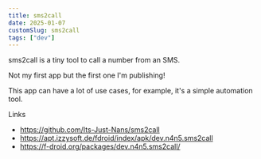 ```yaml
---
title: sms2call
date: 2025-01-07
customSlug: sms2call
tags: ["dev"]
---
```


sms2call is a tiny tool to call a number from an SMS.


<Thought>
Not my first app but the first one I'm publishing!
</Thought>

This app can have a lot of use cases, for example, it's a simple automation tool.

Links

- https://github.com/Its-Just-Nans/sms2call
- https://apt.izzysoft.de/fdroid/index/apk/dev.n4n5.sms2call
- https://f-droid.org/packages/dev.n4n5.sms2call/

